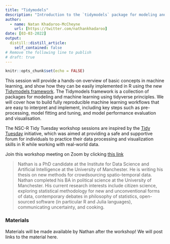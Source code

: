 ```yaml
---
title: "Tidymodels"
description: "Introduction to the `tidymodels` package for modeling and machine learning."
author:
  - name: Natan Khadaroo-McCheyne
    url: [https://twitter.com/nathankhadaroo]
date: [03-03-2022]
output:
  distill::distill_article:
    self_contained: false
# Remove the following line to publish
# draft: true
---
```


```r
knitr::opts_chunk$set(echo = FALSE)
```

<!-- 1. Description --> 

<!-- 1.1. Follow this structure for regular sessions --> 
This session will provide a hands-on overview of basic concepts in machine learning, and show how they can be easily implemented in R using the new [Tidymodels framework](https://www.tidymodels.org). The Tidymodels framework is a collection of packages for modeling and machine learning using tidyverse principles. We will cover how to build fully reproducible machine learning workflows that are easy to interpret and implement, including key steps such as pre-processing, model fitting and tuning, and model performance evaluation and visualisation.

<!-- 1.2. Follow this structure for Tidy Tuesday sessions --> 
The NSC-R Tidy Tuesday workshop sessions are inspired by the [Tidy Tuesday](https://www.tidytuesday.com/) initiative, which was aimed at providing a safe and supportive forum for individuals to practice their data processing and visualization skills in R while working with real-world data.

<!-- The [dataset](URL) for this Tidy Tuesday is about [TOPIC]! [PRESENTER'S NAME](URL) explores the following research questions: "[RESEARCH QUESTION 1]" and "[RESEARCH QUESTION 2]" Feel free to explore these questions yourselves and share your experience with us.  -->

<!-- 2. (OPTIONAL) Additional information --> 
<!-- [ADDITIONAL INFORMATION FOR THE SESSION (e.g. To prepare for the workshop, you may want to install a few R packages (just copy and paste these lines into your R Studio Editor and run them)]: -->

<!-- 3. Zoom link. Remove the following line after adding the materials of the session --> 
Join this workshop meeting on Zoom by clicking [this link](https://us02web.zoom.us/j/85477754782?pwd=cExxK2NCSFVWdERVcERMMVg3WjFCdz09)

<!-- 4. Bio --> 
> Nathan is a PhD candidate at the Institute for Data Science and Artificial Intelligence at the University of Manchester. He is writing his thesis on new methods for crowdsourcing spatio-temporal data.
Nathan completed his BA in political science at the University of Manchester. His current research interests include citizen science, exploring statistical methodology for new and unconventional forms of data, contemporary debates in philosophy of statistics, open-sourced software (in particular R and Julia languages), communicating uncertainty, and cooking.

<!-- 5. Materials --> 
### Materials

Materials will be made available by Nathan after the workshop! We will post links to the material here.

<!-- -   The [script (R)](URL) that [PRESENTER'S NAME] worked through. -->
<!-- -   [ADDITIONAL MATERIAL](URL) -->

